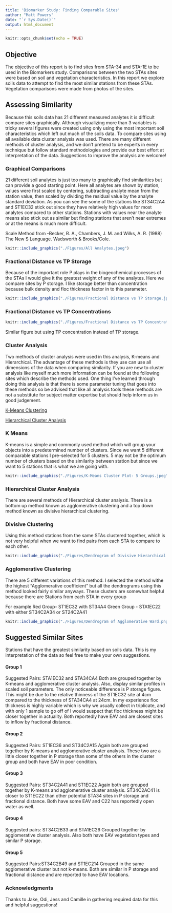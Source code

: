 ```yaml
---
title: 'Biomarker Study: Finding Comparable Sites'
author: "Matt Powers"
date: "`r Sys.Date()`"
output: html_document
---
```


```r
knitr::opts_chunk$set(echo = TRUE)
```

## Objective

The objective of this report is to find sites from STA-34 and STA-1E to be used in the Biomarkers study. Comparisons between the two STAs sites were based on soil and vegetation characteristics. In this report we explore soils data to attempt to find the most similar stations from these STAs. Vegetation comparisons were made from photos of the sites. 

## Assessing Similarity

Because this soils data has 21 different measured analytes it is difficult compare sites graphically. Although visualizing more than 3 variables is tricky several figures were created using only using the most important soil characteristics which left out much of the soils data. To compare sites using all available data cluster analysis was used. There are many different methods of cluster analysis, and we don't pretend to be experts in every technique but follow standard methodologies and provide our best effort at interpretation of the data. Suggestions to improve the analysis are welcome!   

### Graphical Comparisons

21 different soil analytes is just too many to graphically find similarities but can provide a good starting point. Here all analytes are shown by station, values were first scaled by centering, subtracting analyte mean from the station value, then scaled by dividing the residual value by the analyte standard deviation. As you can see the some of the stations like ST34C2A4 and ST1EC32 stick out since they have relatively high values for most analytes compared to other stations. Stations with values near the analyte means also stick out as similar but finding stations that aren't near extremes or at the means is much more difficult. 

Scale Method from -Becker, R. A., Chambers, J. M. and Wilks, A. R. (1988) The New S Language. Wadsworth & Brooks/Cole.
```r
knitr::include_graphics("./Figures/All Analytes.jpeg")
```

### Fractional Distance vs TP Storage

Because of the important role P plays in the biogeochemical processes of the STAs I would give it the greatest weight of any of the analytes. Here we compare sites by P storage. I like storage better than concentration because  bulk density and floc thickness factor in to this parameter. 

```r
knitr::include_graphics("./Figures/Fractional Distance vs TP Storage.jpeg")
```

### Fractional Distance vs TP Concentrations

```r
knitr::include_graphics("./Figures/Fractional Distance vs TP Concentration.jpeg")
```

Similar figure but using TP concentration instead of TP storage. 

### Cluster Analysis
Two methods of cluster analysis were used in this analysis, K-means and Hierarchical. The advantage of these methods is they use can use all dimensions of the data when comparing similarity. If you are new to cluster analysis like myself much more information can be found at the following sites which describe the methods used. One thing I've learned through doing this analysis is that there is some parameter tuning that goes into these methods so be advised that like all analysis tools these methods are not a substitute for subject matter expertise but should help inform us in good judgement.    

[K-Means Clustering](https://uc-r.github.io/kmeans_clustering)  \

[Hierarchical Cluster Analysis](https://uc-r.github.io/hc_clustering) \

### K Means 
K-means is a simple and commonly used method which will group your objects into a predetermined number of clusters. Since we want 5 different comparable stations I pre-selected for 5 clusters. 5 may not be the optimum number of clusters based on the similarity between station but since we want to 5 stations that is what we are going with. 


```r
knitr::include_graphics("./Figures/K-Means Cluster Plot- 5 Groups.jpeg")
```

   
 
### Hierarchical Cluster Analysis
There are several methods of Hierarchical cluster analysis. There is a bottom up method known as agglomerative clustering and a top down method known as divisive hierarchical clustering. 


### Divisive Clustering
Using this method stations from the same STAs clustered together, which is not very helpful when we want to find pairs from each STA to compare to each other.

```r
knitr::include_graphics("./Figures/Dendrogram of Divisive Hierarchical Clustering.png")
```

### Agglomerative Clustering
There are 5 different variations of this method. I selected the method withe the highest "Agglomerative coefficient" but all the dendrograms using this method looked fairly similar anyways. These clusters are somewhat helpful because there are Stations from each STA in every group

For example 
Red Group- ST1EC32 with ST34A4
Green Group - STA1EC22 with either ST34C2A34 or ST24C2A41  \

```r
knitr::include_graphics("./Figures/Dendrogram of Agglomerative Ward.png")
```
    

## Suggested Similar Sites
Stations that have the greatest similarity based on soils data. This is my interpretation of the data so feel free to make your own suggestions. 

#### Group 1
Suggested Pairs: STA1EC32 and STA34CA4
Both are grouped together by K-means and agglomerative cluster analysis. Also, display similar profiles in scaled soil parameters. The only noticeable difference is P storage figure. This might be due to the relative thinness of the  ST1EC32 site at 4cm compared to the thickness of STA34CA4 at 24cm. In my experience floc thickness is highly variable which is why we usually collect in triplicate, and with only 1 sample to go off of I would suspect that floc thickness might be closer together in actuality.   Both reportedly have EAV and are closest sites to inflow by fractional distance. 

#### Group 2
Suggested Pairs: ST1EC36 and ST34C2A15 
Again both are grouped together by K-means and agglomerative cluster analysis. These two are a little closer together in P storage than some of the others in the cluster group and both have EAV in poor condition. 

#### Group 3 
Suggested Pairs: ST34C2A41 and ST1EC22
Again both are grouped together by K-means and agglomerative cluster analysis. ST34C2AC41 is closer to ST1EC22 than other potential STA34 sites in P storage and fractional distance. Both have some EAV and C22 has reportedly open water as well. 

#### Group 4
Suggested pairs: ST34C2B33 and STA1EC26
Grouped together by agglomerative cluster analysis. Also both have EAV vegetation types and similar P storage. 

#### Group 5
Suggested Pairs:ST34C2B49 and ST1EC214 
Grouped in the same agglomerative cluster but not k-means. Both are similar in P storage and fractional distance and are reported to have EAV locations. 


### Acknowledgments 
Thanks to Jake, Odi, Jess and Camille in gathering required data for this and helpful suggestions!


